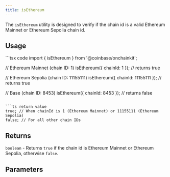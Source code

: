 ```yaml
---
title: isEthereum
---
```



The `isEthereum` utility is designed to verify if the chain id is a valid Ethereum Mainnet or Ethereum Sepolia chain id.

## Usage

<CodeGroup>
```tsx code
import { isEthereum } from '@coinbase/onchainkit';

// Ethereum Mainnet (chain ID: 1)
isEthereum({ chainId: 1 }); // returns true

// Ethereum Sepolia (chain ID: 11155111)
isEthereum({ chainId: 11155111 }); // returns true

// Base (chain ID: 8453)
isEthereum({ chainId: 8453 }); // returns false
```

```ts return value
true; // When chainId is 1 (Ethereum Mainnet) or 11155111 (Ethereum Sepolia)
false; // For all other chain IDs
```
</CodeGroup>

## Returns

`boolean` - Returns `true` if the chain id is Ethereum Mainnet or Ethereum Sepolia, otherwise `false`.

## Parameters

[`IsEthereumOptions`]: ./types#isethereumoptions


